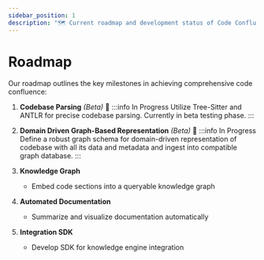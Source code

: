 ```yaml
---
sidebar_position: 1
description: "🗺️ Current roadmap and development status of Code Confluence"
---
```


# Roadmap


<div style={{ marginBottom: "2rem" }}>
  <RoadmapSvg 
    title="Code Confluence Roadmap"
    style={{ 
      width: "100%", 
      maxWidth: "565px", 
      height: "auto",
      display: "block",
      margin: "0 auto"
    }}
  />
</div>

Our roadmap outlines the key milestones in achieving comprehensive code confluence:

1. **Codebase Parsing** _(Beta)_ 🚧
   :::info In Progress
   Utilize Tree-Sitter and ANTLR for precise codebase parsing. Currently in beta testing phase.
   :::

2. **Domain Driven Graph-Based Representation** _(Beta)_ 🚧
   :::info In Progress
   Define a robust graph schema for domain-driven representation of codebase with all its data and metadata and ingest into compatible graph database.
   :::

3. **Knowledge Graph**
   - Embed code sections into a queryable knowledge graph

4. **Automated Documentation**
   - Summarize and visualize documentation automatically

5. **Integration SDK**
   - Develop SDK for knowledge engine integration 